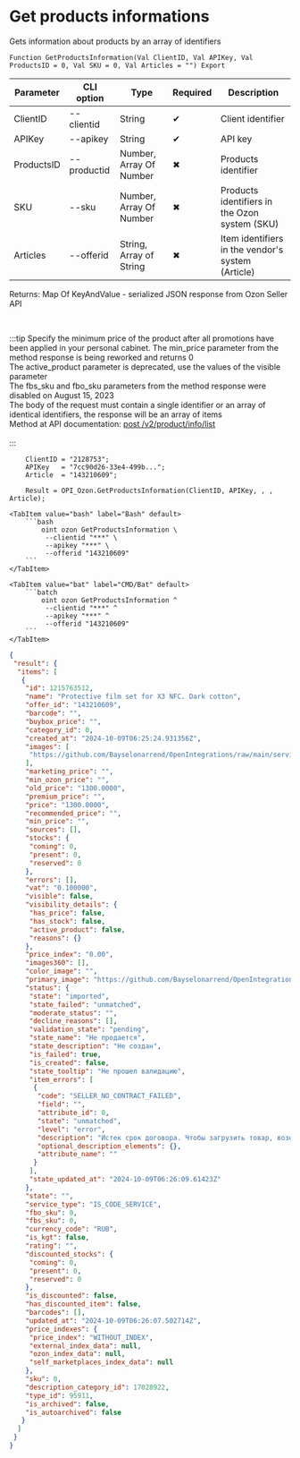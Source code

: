 ﻿---
sidebar_position: 3
---


# Get products informations
 Gets information about products by an array of identifiers



`Function GetProductsInformation(Val ClientID, Val APIKey, Val ProductsID = 0, Val SKU = 0, Val Articles = "") Export`

  | Parameter | CLI option | Type | Required | Description |
  |-|-|-|-|-|
  | ClientID | --clientid | String | &#x2714; | Client identifier |
  | APIKey | --apikey | String | &#x2714; | API key |
  | ProductsID | --productid | Number, Array Of Number | &#x2716; | Products identifier |
  | SKU | --sku | Number, Array Of Number | &#x2716; | Products identifiers in the Ozon system (SKU) |
  | Articles | --offerid | String, Array of String | &#x2716; | Item identifiers in the vendor's system (Article) |

  
  Returns:  Map Of KeyAndValue - serialized JSON response from Ozon Seller API

<br/>

:::tip
Specify the minimum price of the product after all promotions have been applied in your personal cabinet. The min_price parameter from the method response is being reworked and returns 0<br/>
The active_product parameter is deprecated, use the values of the visible parameter<br/>
The fbs_sku and fbo_sku parameters from the method response were disabled on August 15, 2023<br/>
The body of the request must contain a single identifier or an array of identical identifiers, the response will be an array of items<br/>
Method at API documentation: [post /v2/product/info/list](https://docs.ozon.ru/api/seller/#operation/ProductAPI_GetProductInfoListV2)<br/>
<br/>
:::
<br/>


```bsl title="1C:Enterprise/OneScript code example"
    ClientID = "2128753";
    APIKey   = "7cc90d26-33e4-499b...";
    Article  = "143210609";

    Result = OPI_Ozon.GetProductsInformation(ClientID, APIKey, , , Article);
```
 

 <Tabs>
  
    <TabItem value="bash" label="Bash" default>
        ```bash
            oint ozon GetProductsInformation \
             --clientid "***" \
             --apikey "***" \
             --offerid "143210609"
        ```
    </TabItem>
  
    <TabItem value="bat" label="CMD/Bat" default>
        ```batch
            oint ozon GetProductsInformation ^
             --clientid "***" ^
             --apikey "***" ^
             --offerid "143210609"
        ```
    </TabItem>
</Tabs>


```json title="Result"
{
 "result": {
  "items": [
   {
    "id": 1215763512,
    "name": "Protective film set for X3 NFC. Dark cotton",
    "offer_id": "143210609",
    "barcode": "",
    "buybox_price": "",
    "category_id": 0,
    "created_at": "2024-10-09T06:25:24.931356Z",
    "images": [
     "https://github.com/Bayselonarrend/OpenIntegrations/raw/main/service/test_data/picture2.jpg"
    ],
    "marketing_price": "",
    "min_ozon_price": "",
    "old_price": "1300.0000",
    "premium_price": "",
    "price": "1300.0000",
    "recommended_price": "",
    "min_price": "",
    "sources": [],
    "stocks": {
     "coming": 0,
     "present": 0,
     "reserved": 0
    },
    "errors": [],
    "vat": "0.100000",
    "visible": false,
    "visibility_details": {
     "has_price": false,
     "has_stock": false,
     "active_product": false,
     "reasons": {}
    },
    "price_index": "0.00",
    "images360": [],
    "color_image": "",
    "primary_image": "https://github.com/Bayselonarrend/OpenIntegrations/raw/main/service/test_data/picture.jpg",
    "status": {
     "state": "imported",
     "state_failed": "unmatched",
     "moderate_status": "",
     "decline_reasons": [],
     "validation_state": "pending",
     "state_name": "Не продается",
     "state_description": "Не создан",
     "is_failed": true,
     "is_created": false,
     "state_tooltip": "Не прошел валидацию",
     "item_errors": [
      {
       "code": "SELLER_NO_CONTRACT_FAILED",
       "field": "",
       "attribute_id": 0,
       "state": "unmatched",
       "level": "error",
       "description": "Истек срок договора. Чтобы загрузить товар, возобновите договор в личном кабинете.",
       "optional_description_elements": {},
       "attribute_name": ""
      }
     ],
     "state_updated_at": "2024-10-09T06:26:09.61423Z"
    },
    "state": "",
    "service_type": "IS_CODE_SERVICE",
    "fbo_sku": 0,
    "fbs_sku": 0,
    "currency_code": "RUB",
    "is_kgt": false,
    "rating": "",
    "discounted_stocks": {
     "coming": 0,
     "present": 0,
     "reserved": 0
    },
    "is_discounted": false,
    "has_discounted_item": false,
    "barcodes": [],
    "updated_at": "2024-10-09T06:26:07.502714Z",
    "price_indexes": {
     "price_index": "WITHOUT_INDEX",
     "external_index_data": null,
     "ozon_index_data": null,
     "self_marketplaces_index_data": null
    },
    "sku": 0,
    "description_category_id": 17028922,
    "type_id": 95911,
    "is_archived": false,
    "is_autoarchived": false
   }
  ]
 }
}
```
